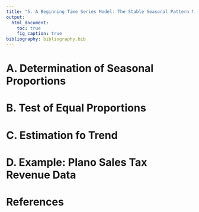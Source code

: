 ```yaml
---
title: "5. A Beginning Time Series Model: The Stable Seasonal Pattern Model"  
output: 
  html_document:
    toc: true
    fig_caption: true
bibliography: bibliography.bib      
---
```


# A. Determination of Seasonal Proportions

# B. Test of Equal Proportions

# C. Estimation fo Trend

# D. Example: Plano Sales Tax Revenue Data

# References